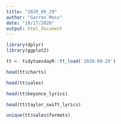 ```yaml
---
title: "2020_09_29"
author: "Garren Moss"
date: "10/17/2020"
output: html_document
---
```



```r
library(dplyr)
library(ggplot2)

```


```r
tt <- tidytuesdayR::tt_load('2020-09-29')
```

```r
head(tt$charts)
```

```r
head(tt$sales)
```
```r
head(tt$beyonce_lyrics)
```

```r
head(tt$taylor_swift_lyrics)
```

```r
unique(tt$sales$formats)
```

